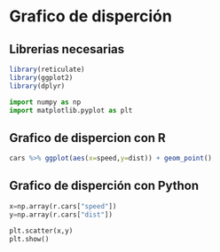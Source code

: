 # Grafico de disperción 

## Librerias necesarias

```r
library(reticulate)
library(ggplot2)
library(dplyr)
```

```python
import numpy as np
import matplotlib.pyplot as plt
```

## Grafico de dispercion con R

```r
cars %>% ggplot(aes(x=speed,y=dist)) + geom_point()

```

## Grafico de disperción con Python

```python
x=np.array(r.cars["speed"])
y=np.array(r.cars["dist"])

plt.scatter(x,y)
plt.show()
```

